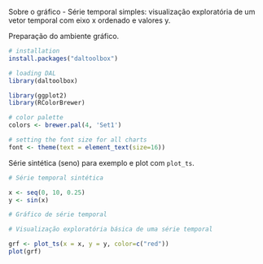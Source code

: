 Sobre o gráfico
- Série temporal simples: visualização exploratória de um vetor temporal com eixo x ordenado e valores y.

Preparação do ambiente gráfico.
```r
# installation 
install.packages("daltoolbox")

# loading DAL
library(daltoolbox) 
```

```r
library(ggplot2)
library(RColorBrewer)

# color palette
colors <- brewer.pal(4, 'Set1')

# setting the font size for all charts
font <- theme(text = element_text(size=16))
```

Série sintética (seno) para exemplo e plot com `plot_ts`.
```r
# Série temporal sintética

x <- seq(0, 10, 0.25)
y <- sin(x)
```

```r
# Gráfico de série temporal

# Visualização exploratória básica de uma série temporal

grf <- plot_ts(x = x, y = y, color=c("red"))
plot(grf)
```
